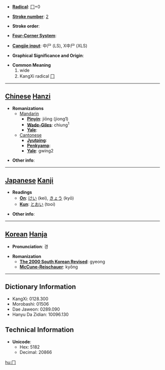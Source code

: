 * '''[[Wiktionary:Chinese radical index| Radical]]''': [[Wiktionary:Chinese radical index 冂|冂]]+0

* '''[[Wiktionary:Chinese total strokes index|Stroke number]]''': [[Wiktionary:Chinese total strokes index 2|2]]

* '''Stroke order''': 

* '''[[Wiktionary:Chinese four corner index|Four-Corner System]]''': 

* '''[[Wiktionary:Chinese Cangjie index|Cangjie input]]''': 中尸 (LS), X中尸 (XLS)

* '''Graphical Significance and Origin''': 

* '''Common Meaning'''
*# wide
*# KangXi radical [[Wiktionary:Chinese radical index 冂|冂]]


----

== [[Chinese]] [[Hanzi]] ==

* '''Romanizations'''
** [[Mandarin]]
*** '''[[Pinyin]]''': jiōng (jiong1)
*** '''[[Wade-Giles]]''': chiung<sup>1</sup>
*** '''[[Yale]]''': 
**[[Cantonese]]
***'''[[Jyutping]]''':
***'''[[Penkyamp]]''': 
***'''[[Yale]]''': gwing2

* '''Other info''': 

----

== [[Japanese]] [[Kanji]] ==

* '''Readings'''
** '''[[On]]''': [[けい]] (kei), [[きょう]] (kyō)
** '''[[Kun]]''': [[とおい]] (tooi)

* '''Other info''':  

----

== [[Korean]] [[Hanja]] ==

* '''Pronunciation''': 경

* '''Romanization'''
** '''[[The 2000 South Korean Revised Romanization|The 2000 South Korean Revised]]''': gyeong
** '''[[McCune-Reischauer]]''': kyŏng

----

== Dictionary Information ==

* KangXi: 0128.300
* Morobashi: 01506
* Dae Jaweon: 0289.090
* Hanyu Da Zidian: 10096.130

== Technical Information ==

* '''Unicode''':
** Hex: 5182
** Decimal: 20866

[[hu:冂]]